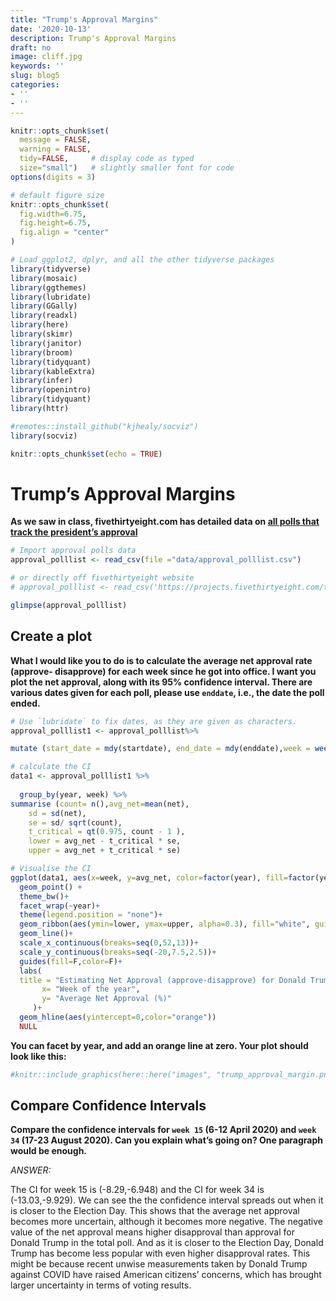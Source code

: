 ```yaml
---
title: "Trump's Approval Margins"
date: '2020-10-13'
description: Trump's Approval Margins
draft: no
image: cliff.jpg
keywords: ''
slug: blog5
categories:
- ''
- ''
---
```


```r
knitr::opts_chunk$set(
  message = FALSE, 
  warning = FALSE, 
  tidy=FALSE,     # display code as typed
  size="small")   # slightly smaller font for code
options(digits = 3)

# default figure size
knitr::opts_chunk$set(
  fig.width=6.75, 
  fig.height=6.75,
  fig.align = "center"
)
```


```r

# Load ggplot2, dplyr, and all the other tidyverse packages
library(tidyverse)  
library(mosaic)
library(ggthemes)
library(lubridate)
library(GGally)
library(readxl)
library(here)
library(skimr)
library(janitor)
library(broom)
library(tidyquant)
library(kableExtra)
library(infer)
library(openintro)
library(tidyquant)
library(httr)

#remotes::install_github("kjhealy/socviz")
library(socviz)

```


```r
knitr::opts_chunk$set(echo = TRUE)
```

# Trump's Approval Margins

**As we saw in class, fivethirtyeight.com has detailed data on [all polls that track the president's approval ](https://projects.fivethirtyeight.com/trump-approval-ratings)**

```r

# Import approval polls data
approval_polllist <- read_csv(file ="data/approval_polllist.csv")

# or directly off fivethirtyeight website
# approval_polllist <- read_csv('https://projects.fivethirtyeight.com/trump-approval-data/approval_polllist.csv') 

glimpse(approval_polllist)

```

## Create a plot

**What I would like you to do is to calculate the average net approval rate (approve- disapprove) for each week since he got into office. I want you plot the net approval, along with its 95% confidence interval. There are various dates given for each poll, please use `enddate`, i.e., the date the poll ended.**

```r

# Use `lubridate` to fix dates, as they are given as characters.
approval_polllist1 <- approval_polllist%>%

mutate (start_date = mdy(startdate), end_date = mdy(enddate),week = week(end_date), year = year(end_date), net = (approve - disapprove))

# calculate the CI
data1 <- approval_polllist1 %>%
  
  group_by(year, week) %>%
summarise (count= n(),avg_net=mean(net),
    sd = sd(net),
    se = sd/ sqrt(count),
    t_critical = qt(0.975, count - 1 ),
    lower = avg_net - t_critical * se,
    upper = avg_net + t_critical * se) 

```


```r

# Visualise the CI
ggplot(data1, aes(x=week, y=avg_net, color=factor(year), fill=factor(year)))+
  geom_point() +
  theme_bw()+
  facet_wrap(~year)+
  theme(legend.position = "none")+
  geom_ribbon(aes(ymin=lower, ymax=upper, alpha=0.3), fill="white", guide = FALSE)+
  geom_line()+
  scale_x_continuous(breaks=seq(0,52,13))+
  scale_y_continuous(breaks=seq(-20,7.5,2.5))+
  guides(fill=F,color=F)+
  labs(
  title = "Estimating Net Approval (approve-disapprove) for Donald Trump", subtitle = "Weekly average of all polls",
       x= "Week of the year",
       y= "Average Net Approval (%)"
     )+
  geom_hline(aes(yintercept=0,color="orange"))
  NULL

```

**You can facet by year, and add an orange line at zero. Your plot should look like this:**

```r
#knitr::include_graphics(here::here("images", "trump_approval_margin.png"), error = FALSE)
```

## Compare Confidence Intervals

**Compare the confidence intervals for `week 15` (6-12 April 2020) and `week 34` (17-23 August 2020). Can you explain what's going on? One paragraph would be enough.**         

*ANSWER:*        
     
The CI for week 15 is (-8.29,-6.948) and the CI for week 34 is (-13.03,-9.929). We can see the the confidence interval spreads out when it is closer to the Election Day. This shows that the average net approval becomes more uncertain, although it becomes more negative. The negative value of the net approval means higher disapproval than approval for Donald Trump in the total poll. And as it is closer to the Election Day, Donald Trump has become less popular with even higher disapproval rates. This might be because recent unwise measurements taken by Donald Trump against COVID have raised American citizens' concerns, which has brought larger uncertainty in terms of voting results.